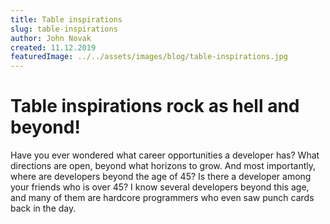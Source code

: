```yaml
---
title: Table inspirations
slug: table-inspirations
author: John Novak
created: 11.12.2019
featuredImage: ../../assets/images/blog/table-inspirations.jpg
---
```


# Table inspirations rock as hell and beyond!

Have you ever wondered what career opportunities a developer has? What directions are open, beyond what horizons to grow. And most importantly, where are developers beyond the age of 45? Is there a developer among your friends who is over 45? I know several developers beyond this age, and many of them are hardcore programmers who even saw punch cards back in the day.
